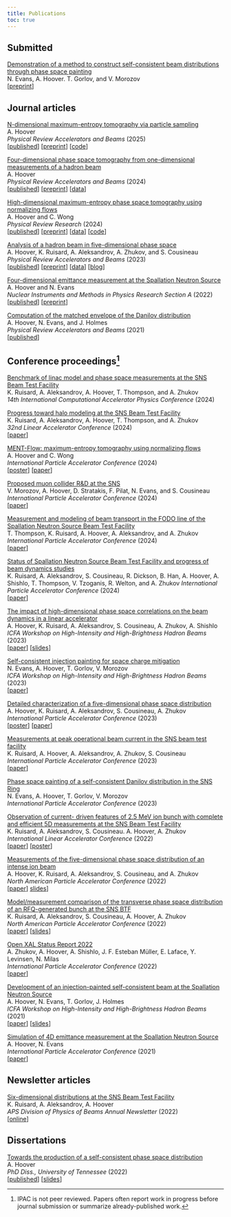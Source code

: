 ```yaml
---
title: Publications
toc: true
---
```


## Submitted

[Demonstration of a method to construct self-consistent beam distributions through phase space painting](files/2025_scbd_draft.pdf) \
N. Evans, A. Hoover. T. Gorlov, and V. Morozov \
[[preprint](files/2025_scbd_draft.pdf)]



## Journal articles

[N-dimensional maximum-entropy tomography via particle sampling](https://doi.org/10.1103/zl2h-3v32) \
A. Hoover \
*Physical Review Accelerators and Beams* (2025) \
[[published](https://doi.org/10.1103/zl2h-3v32)] 
[[preprint](https://arxiv.org/abs/2409.17915)] 
[[code](https://doi.org/10.5281/zenodo.15271632)]


[Four-dimensional phase space tomography from one-dimensional measurements of a hadron beam](https://doi.org/10.1103/PhysRevAccelBeams.27.122802) \
A. Hoover \
*Physical Review Accelerators and Beams* (2024) \
[[published](https://doi.org/10.1103/PhysRevAccelBeams.27.122802)]
[[preprint](https://arxiv.org/abs/2409.02862)]
[[data](https://zenodo.org/records/14014532)]

[High-dimensional maximum-entropy phase space tomography using normalizing flows](https://doi.org/10.1103/PhysRevResearch.6.033163) \
A. Hoover and C. Wong \
*Physical Review Research* (2024) \
[[published](https://doi.org/10.1103/PhysRevResearch.6.033163)]
[[preprint](https://arxiv.org/abs/2406.00236)]
[[data](https://zenodo.org/records/12812545)]
[[code](https://github.com/austin-hoover/ment-flow)]

[Analysis of a hadron beam in five-dimensional phase space](https://doi.org/10.1103/PhysRevAccelBeams.26.064202) \
A. Hoover, K. Ruisard, A. Aleksandrov, A. Zhukov, and S. Cousineau \
*Physical Review Accelerators and Beams* (2023) \
[[published](https://doi.org/10.1103/PhysRevAccelBeams.26.064202)]
[[preprint](https://arxiv.org/abs/2301.04178)]
[[data](https://zenodo.org/record/7724034#.ZDsWlS-B1pQ)]
[[blog](https://austin-hoover.github.io/blog/posts/2023-05-28_btf/)]

[Four-dimensional emittance measurement at the Spallation Neutron Source](https://www.sciencedirect.com/science/article/abs/pii/S0168900222006805) \
A. Hoover and N. Evans \
*Nuclear Instruments and Methods in Physics Research Section A* (2022) \
[[published](https://www.sciencedirect.com/science/article/abs/pii/S0168900222006805)]
[[preprint](https://arxiv.org/abs/2204.08303)] 

[Computation of the matched envelope of the Danilov distribution](https://doi.org/10.1103/PhysRevAccelBeams.24.044201) \
A. Hoover, N. Evans, and J. Holmes \
*Physical Review Accelerators and Beams* (2021) \
[[published](https://doi.org/10.1103/PhysRevAccelBeams.24.044201)]


## Conference proceedings^[IPAC is not peer reviewed. Papers often report work in progress before journal submission or summarize already-published work.]


[Benchmark of linac model and phase space measurements at the SNS Beam Test Facility]() \
K. Ruisard, A. Aleksandrov, A. Hoover, T. Thompson, and A. Zhukov \
*14th International Computational Accelerator Physics Conference* (2024) \

[Progress toward halo modeling at the SNS Beam Test Facility](https://meow.elettra.eu/71/pdf/THAA005.pdf) \
K. Ruisard, A. Aleksandrov, A. Hoover, T. Thompson, and A. Zhukov \
*32nd Linear Accelerator Conference* (2024) \
[[paper](https://meow.elettra.eu/71/pdf/THAA005.pdf)]

[MENT-Flow: maximum-entropy tomography using normalizing flows](https://www.jacow.org/ipac2024/pdf/WEPG65.pdf) \
A. Hoover and C. Wong \
*International Particle Accelerator Conference* (2024) \
[[poster](files/2024_ipac_poster.pdf)]
[[paper](https://www.jacow.org/ipac2024/pdf/WEPG65.pdf)]

[Proposed muon collider R&D at the SNS](https://www.jacow.org/ipac2024/pdf/WEPR39.pdf) \
V. Morozov, A. Hoover, D. Stratakis, F. Pilat, N. Evans, and S. Cousineau \
*International Particle Accelerator Conference* (2024) \
[[paper](https://www.jacow.org/ipac2024/pdf/WEPR39.pdf)]

[Measurement and modeling of beam transport in the FODO line of the Spallation Neutron Source Beam Test Facility](https://accelconf.web.cern.ch/ipac2024/pdf/TUAN2.pdf) \
T. Thompson, K. Ruisard, A. Hoover, A. Aleksandrov, and A. Zhukov \
*International Particle Accelerator Conference* (2024) \
[[paper](https://accelconf.web.cern.ch/ipac2024/pdf/TUAN2.pdf)]

[Status of Spallation Neutron Source Beam Test Facility and progress of beam dynamics studies](https://www.jacow.org/ipac2024/pdf/THPC75.pdf) \
K. Ruisard, A. Aleksandrov, S. Cousineau, R. Dickson, B. Han, A. Hoover, A. Shishlo, T. Thompson, V. Tzoganis, R. Welton, and A. Zhukov
*International Particle Accelerator Conference* (2024) \
[[paper](https://www.jacow.org/ipac2024/pdf/THPC75.pdf)]

[The impact of high-dimensional phase space correlations on the beam dynamics in a linear accelerator](https://accelconf.web.cern.ch/hb2023/papers/tuc1c2.pdf) \
A. Hoover, K. Ruisard, A. Aleksandrov, S. Cousineau, A. Zhukov, A. Shishlo \
*ICFA Workshop on High-Intensity and High-Brightness Hadron Beams* (2023) \
[[paper](https://accelconf.web.cern.ch/hb2023/papers/tuc1c2.pdf)]
[[slides](https://accelconf.web.cern.ch/hb2023/talks/tuc1c2_talk.pdf)]

[Self-consistent injection painting for space charge mitigation](https://inspirehep.net/files/d31c7f076dcde3b2bade3c13963bd187) \
N. Evans, A. Hoover, T. Gorlov, V. Morozov \
*ICFA Workshop on High-Intensity and High-Brightness Hadron Beams* (2023) \
[[paper](https://inspirehep.net/files/d31c7f076dcde3b2bade3c13963bd187)]

[Detailed characterization of a five-dimensional phase space distribution](https://accelconf.web.cern.ch/ipac2023/pdf/WEPA028.pdf) \
A. Hoover, K. Ruisard, A. Aleksandrov, S. Cousineau, A. Zhukov \
*International Particle Accelerator Conference* (2023) \
[[poster](./files/2023_IPAC_poster.pdf)]
[[paper](https://accelconf.web.cern.ch/ipac2023/pdf/WEPA028.pdf)]

[Measurements at peak operational beam current in the SNS beam test facility](https://accelconf.web.cern.ch/ipac2023/pdf/WEPA027.pdf) \
K. Ruisard, A. Hoover, A. Aleksandrov, A. Zhukov, S. Cousineau \
*International Particle Accelerator Conference* (2023) \
[[paper](https://accelconf.web.cern.ch/ipac2023/pdf/WEPA027.pdf)]

[Phase space painting of a self-consistent Danilov distribution in the SNS Ring]() \
N. Evans, A. Hoover, T. Gorlov, V. Morozov \
*International Particle Accelerator Conference* (2023)

[Observation of current- driven features of 2.5 MeV ion bunch with complete and efficient 5D measurements at the SNS Beam Test Facility](https://accelconf.web.cern.ch/linac2022/papers/tupoge20.pdf) \
K. Ruisard, A. Aleksandrov, S. Cousineau. A. Hoover, A. Zhukov \
*International Linear Accelerator Conference* (2022) \
[[paper](https://accelconf.web.cern.ch/linac2022/papers/tupoge20.pdf)]
[[poster](https://accelconf.web.cern.ch/linac2022/posters/tupoge20_poster.pdf)]

[Measurements of the five-dimensional phase space distribution of an intense ion beam](https://accelconf.web.cern.ch/napac2022/papers/frxd3.pdf) \
A. Hoover, K. Ruisard, A. Aleksandrov, S. Cousineau, and A. Zhukov \
*North American Particle Accelerator Conference* (2022) \
[[paper](https://accelconf.web.cern.ch/napac2022/papers/frxd3.pdf)]
[slides](https://accelconf.web.cern.ch/napac2022/talks/frxd3_talk.pdf)]

[Model/measurement comparison of the transverse phase space distribution of an RFQ-generated bunch at the SNS BTF]() \
K. Ruisard, A. Aleksandrov, S. Cousineau, A. Hoover, A. Zhukov \
*North American Particle Accelerator Conference* (2022) \
[[paper](https://accelconf.web.cern.ch/napac2022/papers/weye5.pdf)]
[[slides](https://accelconf.web.cern.ch/napac2022/talks/weye5_talk.pdf)]

[Open XAL Status Report 2022]() \
A. Zhukov, A. Hoover, A. Shishlo,  J. F. Esteban Müller, E. Laface, Y. Levinsen, N. Milas \
*International Particle Accelerator Conference* (2022) \
[[paper](https://accelconf.web.cern.ch/ipac2022/papers/tupotk029.pdf)]

[Development of an injection-painted self-consistent beam at the Spallation Neutron Source]() \
A. Hoover, N. Evans, T. Gorlov, J. Holmes \
*ICFA Workshop on High-Intensity and High-Brightness Hadron Beams* (2021) \
[[paper](https://epaper.kek.jp/hb2021/papers/moac3.pdf)]
[[slides]()]

[Simulation of 4D emittance measurement at the Spallation Neutron Source]() \
A. Hoover, N. Evans \
*International Particle Accelerator Conference* (2021) \
[[paper](https://accelconf.web.cern.ch/ipac2021/papers/thpab180.pdf)]


## Newsletter articles

[Six-dimensional distributions at the SNS Beam Test Facility]() \
K. Ruisard, A. Aleksandrov, A. Hoover \
*APS Division of Physics of Beams Annual Newsletter* (2022) \
[[online](https://higherlogicdownload.s3.amazonaws.com/APS/9cf62627-7088-4bd3-bf97-6adfc913f623/UploadedImages/APS_DPB_Newsletter_2022-2-2.pdf)]


## Dissertations

[Towards the production of a self-consistent phase space distribution]() \
A. Hoover \
*PhD Diss., University of Tennessee* (2022) \
[[published](https://trace.tennessee.edu/utk_graddiss/7228)] 
[[slides]()]
